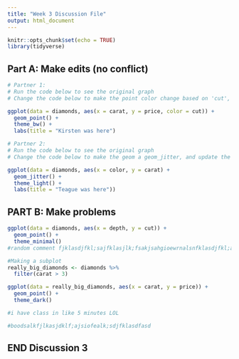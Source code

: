 ```yaml
---
title: "Week 3 Discussion File"
output: html_document
---
```


```r
knitr::opts_chunk$set(echo = TRUE)
library(tidyverse)
```

## Part A: Make edits (no conflict)

```r
# Partner 1: 
# Run the code below to see the original graph
# Change the code below to make the point color change based on 'cut', and update the theme to theme_bw(). Update the title to include your first name. 

ggplot(data = diamonds, aes(x = carat, y = price, color = cut)) +
  geom_point() +
  theme_bw() +
  labs(title = "Kirsten was here")
```

```r
# Partner 2: 
# Run the code below to see the original graph
# Change the code below to make the geom a geom_jitter, and update the theme to theme_light. Update the title to include your first name. 

ggplot(data = diamonds, aes(x = color, y = carat) +
  geom_jitter() +
  theme_light() +
  labs(title = "Teague was here"))


```

## PART B: Make problems

```r

ggplot(data = diamonds, aes(x = depth, y = cut)) +
  geom_point() +
  theme_minimal()
#random comment fjklasdjfkl;sajfklasjlk;fsakjsahgioewrnalsnfklasdjfkl;as dfsa   hi kirsten!

#Making a subplot
really_big_diamonds <- diamonds %>% 
  filter(carat > 3)

ggplot(data = really_big_diamonds, aes(x = carat, y = price)) +
  geom_point() +
  theme_dark()
```

```r
#i have class in like 5 minutes LOL 

#boodsalkfjlkasjdklf;ajsiofealk;sdjfklasdfasd
```

## END Discussion 3
